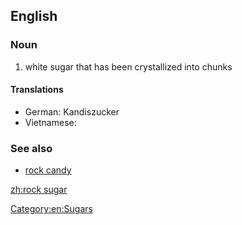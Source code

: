 {{Wikipedia}}
==English==

===Noun===
{{en-noun|sg=[[rock]] [[sugar]]|-}}

# white sugar that has been crystallized into chunks

====Translations====
{{trans-top|white sugar that has been crystallized into chunks}}
* German: Kandiszucker
* Vietnamese: {{t-|vi|đường phèn|xs=Vietnamese}}
{{trans-mid}}
{{trans-bottom}}

===See also===
* [[rock candy]]

[[Category:en:Sugars]]

[[zh:rock sugar]]